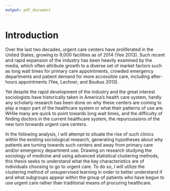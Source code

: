 ```yaml
---
output: pdf_document
---
```


<!-- The {.unnumbered} option here means that the introduction will be "Chapter 0." -->

# Introduction {.unnumbered}
\doublespacing
<!--
You'll see \LaTeX\ code here and there, but it won't make up a large chunk of your thesis text.
-->

Over the last two decades, urgent care centers have proliferated in the United States, growing to 9,000 facilities  as of 2014 (Yee 2013). Such recent and rapid expansion of the industry has been heavily examined by the media, which often attribute growth to a diverse set of market factors such as long wait times for primary care appointments, crowded emergency departments and patient demand for more accessible care, including after-hours appointments (Yee, Lechner, and Boukus 2013). 

Yet despite the rapid development of the industry and the great interest sociologists have historically taken in America’s health care system, hardly any scholarly research has been done on why these centers are coming to play a major part of the healthcare system or what their patterns of use are. WHile many are quick to point towards long wait times, and the difficulty of finding doctors in the current healthcare system, the repurcussions of the new turn torwards urgent care centers. 

In the following analysis, I will attempt to situate the rise of such clinics within the existing sociological research, generating hypotheses about why patients are turning towards such centers and away from primary care and/or emergency department use. Drawing on research studying the sociology of medicine and using advanced statistical clustering methods, this thesis seeks to understand what the key characteristics are of individuals choosing to go to urgent care. To do so, I will utilize the clustering method of unsupervised learning in order to better understand if and what subgroups appear within the group of patients who have begun to use urgent care rather than traditional means of procuring healthcare. 